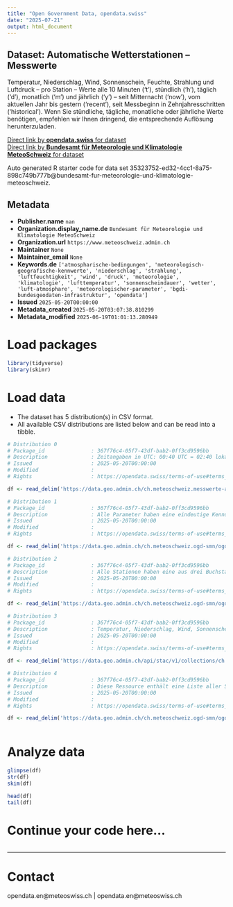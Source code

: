 ```yaml
---
title: "Open Government Data, opendata.swiss"
date: "2025-07-21"
output: html_document
---
```


## Dataset: Automatische Wetterstationen – Messwerte

Temperatur, Niederschlag, Wind, Sonnenschein, Feuchte, Strahlung und Luftdruck – pro Station – Werte alle 10 Minuten ('t'), stündlich ('h'), täglich ('d'), monatlich ('m') und jährlich ('y') – seit Mitternacht ('now'), vom aktuellen Jahr bis gestern ('recent'), seit Messbeginn in Zehnjahresschritten ('historical'). Wenn Sie stündliche, tägliche, monatliche oder jährliche Werte benötigen, empfehlen wir Ihnen dringend, die entsprechende Auflösung herunterzuladen.

[Direct link by **opendata.swiss** for dataset](https://opendata.swiss/de/dataset/automatische-wetterstationen-messwerte)<br>
[Direct link by **Bundesamt für Meteorologie und Klimatologie MeteoSchweiz** for dataset](https://www.meteoschweiz.admin.ch/service-und-publikationen/service/open-data.html)

Auto generated R starter code for data set 35323752-ed32-4cc1-8a75-898c749b777b@bundesamt-fur-meteorologie-und-klimatologie-meteoschweiz.

## Metadata

- **Publisher.name** `nan`
- **Organization.display_name.de** `Bundesamt für Meteorologie und Klimatologie MeteoSchweiz`
- **Organization.url** `https://www.meteoschweiz.admin.ch`
- **Maintainer** `None`
- **Maintainer_email** `None`
- **Keywords.de** `['atmospharische-bedingungen', 'meteorologisch-geografische-kennwerte', 'niederschlag', 'strahlung', 'luftfeuchtigkeit', 'wind', 'druck', 'meteorologie', 'klimatologie', 'lufttemperatur', 'sonnenscheindauer', 'wetter', 'luft-atmosphare', 'meteorologischer-parameter', 'bgdi-bundesgeodaten-infrastruktur', 'opendata']`
- **Issued** `2025-05-20T00:00:00`
- **Metadata_created** `2025-05-20T03:07:38.810299`
- **Metadata_modified** `2025-06-19T01:01:13.280949`


# Load packages

```r

library(tidyverse)
library(skimr)

```

# Load data

-   The dataset has 5 distribution(s) in CSV format.
-   All available CSV distributions are listed below and can be read into a tibble.

```r

# Distribution 0
# Package_id               : 367f76c4-05f7-43df-bab2-0ff3cd9596bb
# Description              : Zeitangaben in UTC: 00:40 UTC = 02:40 lokale (CH) Sommerzeit, 01:40 Winterzeit. Hauptparameter: tre200s0; rre150z0; sre000z0; gre000z0; ure200s0; tde200s0; dkl010z0; fu3010z0; fu3010z1; prestas0; pp0qffs0; pp0qnhs0; ppz850s0; ppz700s0; dv1towz0; fu3towz0; u3towz1; ta1tows0; uretows0; tdetows0.
# Issued                   : 2025-05-20T00:00:00
# Modified                 : 
# Rights                   : https://opendata.swiss/terms-of-use#terms_by

df <- read_delim('https://data.geo.admin.ch/ch.meteoschweiz.messwerte-aktuell/VQHA80.csv')

# Distribution 1
# Package_id               : 367f76c4-05f7-43df-bab2-0ff3cd9596bb
# Description              : Alle Parameter haben eine eindeutige Kennung, die von der zeitlichen Auflösung abhängig ist (z.B. "dkl010z0" für "Windrichtung; Zehnminutenmittel"). Diese Ressource enthält eine Liste aller Parameterkennungen mit Erläuterung, Zeitintervall, Dezimalstellen, Datentyp und Masseinheit.
# Issued                   : 2025-05-20T00:00:00
# Modified                 : 
# Rights                   : https://opendata.swiss/terms-of-use#terms_by

df <- read_delim('https://data.geo.admin.ch/ch.meteoschweiz.ogd-smn/ogd-smn_meta_parameters.csv')

# Distribution 2
# Package_id               : 367f76c4-05f7-43df-bab2-0ff3cd9596bb
# Description              : Alle Stationen haben eine aus drei Buchstaben bestehende Kennung (z.B. "BER" für "Bern/Zollikofen" oder "LUG" für "Lugano"). Diese Ressource enthält eine Liste aller Stationskennungen mit Namen, Kanton, Wigos ID, Stationstyp, Höhe, Koordinaten, Ausrichtung und URL der Stationsdetailseiten.
# Issued                   : 2025-05-20T00:00:00
# Modified                 : 
# Rights                   : https://opendata.swiss/terms-of-use#terms_by

df <- read_delim('https://data.geo.admin.ch/ch.meteoschweiz.ogd-smn/ogd-smn_meta_stations.csv')

# Distribution 3
# Package_id               : 367f76c4-05f7-43df-bab2-0ff3cd9596bb
# Description              : Temperatur, Niederschlag, Wind, Sonnenschein, Feuchte, Strahlung und Luftdruck – pro Station – Werte alle 10 Minuten ('t'), stündlich ('h'), täglich ('d'), monatlich ('m') und jährlich ('y') – seit Mitternacht ('now'), vom aktuellen Jahr bis gestern ('recent'), seit Messbeginn in Zehnjahresschritten ('historical'). Wenn Sie stündliche, tägliche, monatliche oder jährliche Werte benötigen, empfehlen wir Ihnen dringend, die entsprechende Auflösung herunterzuladen.
# Issued                   : 2025-05-20T00:00:00
# Modified                 : 
# Rights                   : https://opendata.swiss/terms-of-use#terms_by

df <- read_delim('https://data.geo.admin.ch/api/stac/v1/collections/ch.meteoschweiz.ogd-smn')

# Distribution 4
# Package_id               : 367f76c4-05f7-43df-bab2-0ff3cd9596bb
# Description              : Diese Ressource enthält eine Liste aller Stationen und Parameter mit Start- und Enddatum der Messungen.
# Issued                   : 2025-05-20T00:00:00
# Modified                 : 
# Rights                   : https://opendata.swiss/terms-of-use#terms_by

df <- read_delim('https://data.geo.admin.ch/ch.meteoschweiz.ogd-smn/ogd-smn_meta_datainventory.csv')



```

# Analyze data

```r

glimpse(df)
str(df)
skim(df)

head(df)
tail(df)

```

# Continue your code here...

```r

```

------------------------------------------------------------------------

# Contact

opendata.en@meteoswiss.ch | opendata.en@meteoswiss.ch
